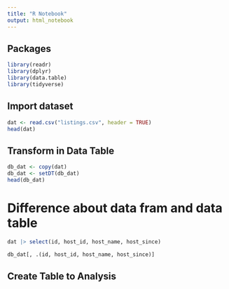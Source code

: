 ```yaml
---
title: "R Notebook"
output: html_notebook
---
```


## Packages

```r
library(readr)
library(dplyr)
library(data.table)
library(tidyverse)
```

## Import dataset

```r
dat <- read.csv("listings.csv", header = TRUE)
head(dat)
```

## Transform in Data Table

```r
db_dat <- copy(dat)
db_dat <- setDT(db_dat)
head(db_dat)
```

# Difference about data fram and data table

```r
dat |> select(id, host_id, host_name, host_since)
```

```r
db_dat[, .(id, host_id, host_name, host_since)]
```

## Create Table to Analysis
